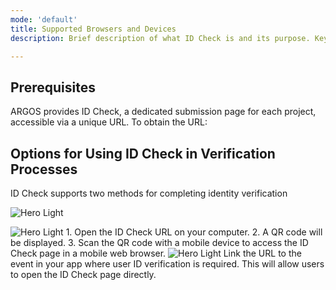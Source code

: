 ```yaml
---
mode: 'default'
title: Supported Browsers and Devices
description: Brief description of what ID Check is and its purpose. Key use cases (e.g., KYC, compliance, user verification).

---
```


## Prerequisites

ARGOS provides ID Check, a dedicated submission page for each project, accessible via a unique URL. To obtain the URL:

<Steps>
  <Step title="Log in to the dashboard.">
      <Card title="Open the Dashboard" icon="link" href="https://idcheck.argosidentity.com">
  </Card>

  </Step>
  <Step title="Navigate to Settings -> Access Management to locate the URL.">
  </Step>
</Steps>

## Options for Using ID Check in Verification Processes

ID Check supports two methods for completing identity verification

<img
  src="/images/getting-started_banner.png"
  alt="Hero Light"
/>

<Steps>
  <Step title="Using a PC">
      <img
    src="/images/getting-started_web.png"
    alt="Hero Light"
  />
  1. Open the ID Check URL on your computer.
  2. A QR code will be displayed.
  3. Scan the QR code with a mobile device to access the ID Check page in a mobile web browser.
  </Step>
  <Step title="Using a Mobile Device">
    <img
  src="/images/getting-started_mobile.png"
  alt="Hero Light"/>
  Link the URL to the event in your app where user ID verification is required. This will allow users to open the ID Check page directly.
  </Step>
</Steps>
